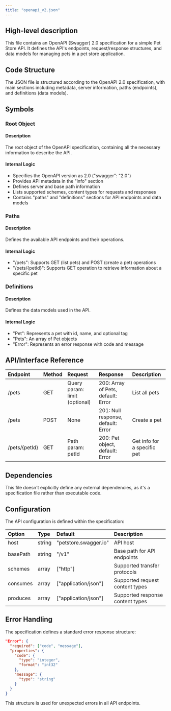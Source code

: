 ```yaml
---
title: "openapi_v2.json"
---
```


## High-level description
This file contains an OpenAPI (Swagger) 2.0 specification for a simple Pet Store API. It defines the API's endpoints, request/response structures, and data models for managing pets in a pet store application.

## Code Structure
The JSON file is structured according to the OpenAPI 2.0 specification, with main sections including metadata, server information, paths (endpoints), and definitions (data models).

## Symbols

### Root Object
#### Description
The root object of the OpenAPI specification, containing all the necessary information to describe the API.

#### Internal Logic
- Specifies the OpenAPI version as 2.0 ("swagger": "2.0")
- Provides API metadata in the "info" section
- Defines server and base path information
- Lists supported schemes, content types for requests and responses
- Contains "paths" and "definitions" sections for API endpoints and data models

### Paths
#### Description
Defines the available API endpoints and their operations.

#### Internal Logic
- "/pets": Supports GET (list pets) and POST (create a pet) operations
- "/pets/{petId}": Supports GET operation to retrieve information about a specific pet

### Definitions
#### Description
Defines the data models used in the API.

#### Internal Logic
- "Pet": Represents a pet with id, name, and optional tag
- "Pets": An array of Pet objects
- "Error": Represents an error response with code and message

## API/Interface Reference
| Endpoint | Method | Request | Response | Description |
|:---------|:-------|:--------|:---------|:------------|
| /pets | GET | Query param: limit (optional) | 200: Array of Pets, default: Error | List all pets |
| /pets | POST | None | 201: Null response, default: Error | Create a pet |
| /pets/{petId} | GET | Path param: petId | 200: Pet object, default: Error | Get info for a specific pet |

## Dependencies
This file doesn't explicitly define any external dependencies, as it's a specification file rather than executable code.

## Configuration
The API configuration is defined within the specification:

| Option | Type | Default | Description |
|:-------|:-----|:--------|:------------|
| host | string | "petstore.swagger.io" | API host |
| basePath | string | "/v1" | Base path for API endpoints |
| schemes | array | ["http"] | Supported transfer protocols |
| consumes | array | ["application/json"] | Supported request content types |
| produces | array | ["application/json"] | Supported response content types |

## Error Handling
The specification defines a standard error response structure:

```json
"Error": {
  "required": ["code", "message"],
  "properties": {
    "code": {
      "type": "integer",
      "format": "int32"
    },
    "message": {
      "type": "string"
    }
  }
}
```

This structure is used for unexpected errors in all API endpoints.